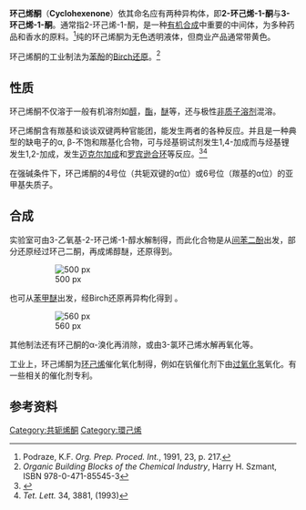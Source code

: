 {{chembox
| Watchedfields = changed
| verifiedrevid = 444852630
|ImageFile=Cyclohexenone.png
|ImageSize=90px
|IUPACName=1-Cyclohex-2-enone
|OtherNames=
|Section1= {{Chembox Identifiers
|  ChemSpiderID_Ref = {{chemspidercite|correct|chemspider}}
| ChemSpiderID = 13005
| KEGG_Ref = {{keggcite|correct|kegg}}
| KEGG = C02395
| InChI = 1/C6H8O/c7-6-4-2-1-3-5-6/h2,4H,1,3,5H2
| InChIKey = FWFSEYBSWVRWGL-UHFFFAOYAT
| StdInChI_Ref = {{stdinchicite|correct|chemspider}}
| StdInChI = 1S/C6H8O/c7-6-4-2-1-3-5-6/h2,4H,1,3,5H2
| StdInChIKey_Ref = {{stdinchicite|correct|chemspider}}
| StdInChIKey = FWFSEYBSWVRWGL-UHFFFAOYSA-N
| CASNo_Ref = {{cascite|correct|CAS}}
| CASNo=930-68-7 
|  PubChem=13594
|  ChEBI_Ref = {{ebicite|correct|EBI}}
| ChEBI = 15977
| SMILES=C1CC=CC(=O)C1
  }}
|Section2= {{Chembox Properties
|  C = 6
|  H = 8
|  O = 1
|  Appearance=无色透明液体
|  Density=0.993 g/mL <ref name=sig>[http://www.sigmaaldrich.com/catalog/search/ProductDetail/ALDRICH/C102814 Cyclohexenone] at [[Sigma-Aldrich|Sigma-Aldrich]]</ref>
|  Solubility = 41.3 g/L (25 ℃)
|  MeltingPtC=−53
|  Melting_ref = <ref name=sig />
|  BoilingPtC=171
|  BoilingPtCH = 173
|  Boiling_ref = <ref name=sig />
  }}
|Section3= {{Chembox Hazards
|  MainHazards=
|   NFPA-H = 1
|   NFPA-F = 3
|   NFPA-R = 0
|   RPhrases = {{R10}}, {{R22}}, {{R23/24}}, {{R36/37/38}}
|   SPhrases = {{S20}}, {{S27}}, {{S36/37/39}}, {{S45}}, {{S60}}
|   LD50 = 220 mg kg<sup>−1</sup> (rat, oral)
|   FlashPt = 
|   AutoignitionPt = 
|   ExproLimits = 
  }}
}}

'''环己烯酮'''（'''Cyclohexenone'''）依其命名应有两种异构体，即'''2-环己烯-1-酮'''与'''3-环己烯-1-酮'''。通常指2-环己烯-1-酮，是一种[[有机合成|有机合成]]中重要的中间体，为多种药品和香水的原料。<ref>Podraze, K.F. ''Org. Prep. Proced. Int.'', 1991, 23, p. 217.</ref>纯的环己烯酮为无色透明液体，但商业产品通常带黄色。

环己烯酮的工业制法为[[苯酚|苯酚]]的[[Birch还原|Birch还原]]。<ref>''Organic Building Blocks of the Chemical Industry'', Harry H. Szmant, ISBN 978-0-471-85545-3</ref>
==性质==
环己烯酮不仅溶于一般有机溶剂如[[醇|醇]]，[[酯|酯]]，[[醚|醚]]等，还与极性[[非质子溶剂|非质子溶剂]]混溶。

环己烯酮含有羰基和谈谈双键两种官能团，能发生两者的各种反应。并且是一种典型的缺电子的α, β-不饱和羰基化合物，可与烃基铜试剂发生1,4-加成而与烃基锂发生1,2-加成，发生[[迈克尔加成|迈克尔加成]]和[[罗宾逊成环反应|罗宾逊合环]]等反应。<ref>{{cite journal|doi=10.1021/ed073p1193|author=Michael G. Organ and Paul Anderson|title=Carbonyl and Conjugate Additions to Cyclohexenone: Experiments Illustrating Reagent Selectivity|journal=Journal of Chemical Education|year=1996|volume=73|issue=12|pages=1193}}</ref><ref>''Tet. Lett.'' 34, 3881, (1993)</ref>

在强碱条件下，环己烯酮的4号位（共轭双键的α位）或6号位（羰基的α位）的亚甲基失质子。
==合成==
实验室可由3-乙氧基-2-环己烯-1-醇水解制得，而此化合物是从[[间苯二酚|间苯二酚]]出发，部分还原经过环己二酮，再成烯醇醚，还原得到。
:[[Image:Cyclohexenon_Synthese.png|500 px]]

也可从[[苯甲醚|苯甲醚]]出发，经Birch还原再异构化得到 。
:[[Image:Birch_Anisol.png|560 px]]

其他制法还有环己酮的α-溴化再消除，或由3-氯环己烯水解再氧化等。

工业上，环己烯酮为[[环己烯|环己烯]]催化氧化制得，例如在钒催化剂下由[[过氧化氢|过氧化氢]]氧化。有一些相关的催化剂专利。
==参考资料==
{{Reflist}}

[[Category:共轭烯酮|Category:共轭烯酮]]
[[Category:環己烯|Category:環己烯]]